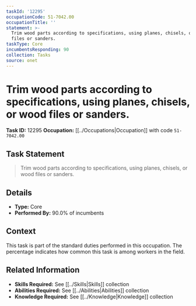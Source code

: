 ```yaml
---
taskId: '12295'
occupationCode: 51-7042.00
occupationTitle: ''
statement: >-
  Trim wood parts according to specifications, using planes, chisels, or wood
  files or sanders.
taskType: Core
incumbentsResponding: 90
collection: Tasks
source: onet
---
```

# Trim wood parts according to specifications, using planes, chisels, or wood files or sanders.

**Task ID:** 12295
**Occupation:** [[../Occupations|Occupation]] with code `51-7042.00`

## Task Statement

> Trim wood parts according to specifications, using planes, chisels, or wood files or sanders.

## Details

- **Type:** Core
- **Performed By:** 90.0% of incumbents

## Context

This task is part of the standard duties performed in this occupation. The percentage indicates how common this task is among workers in the field.

## Related Information

- **Skills Required:** See [[../Skills|Skills]] collection
- **Abilities Required:** See [[../Abilities|Abilities]] collection
- **Knowledge Required:** See [[../Knowledge|Knowledge]] collection
